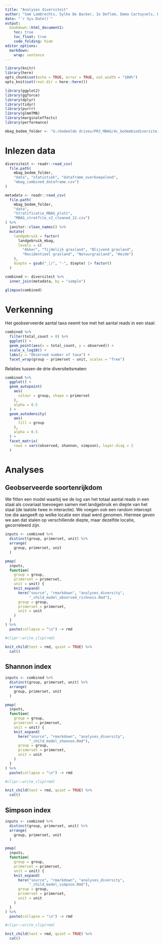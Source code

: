 ```yaml
---
title: "Analyses diversiteit"
author: "Sam Lambrechts, Sylke De Backer, Io Deflem, Emma Cartuyvels, Hans Van Calster"
date: "`r Sys.Date()`"
output:
  bookdown::html_document2:
    toc: true
    toc_float: true
    code_folding: hide
editor_options:
  markdown:
    wrap: sentence
---
```


```r
library(knitr)
library(here)
opts_chunk$set(echo = TRUE, error = TRUE, out.width = "100%")
opts_knit$set(root.dir = here::here())

library(ggplot2)
library(ggforce)
library(dplyr)
library(tidyr)
library(purrr)
library(glmmTMB)
library(marginaleffects)
library(performance)

mbag_bodem_folder <- "G:/Gedeelde drives/PRJ_MBAG/4c_bodembiodiversiteit" # nolint
```

# Inlezen data

```r
diversiteit <- readr::read_csv(
  file.path(
    mbag_bodem_folder,
    "data", "statistiek", "dataframe_overkoepelend",
    "mbag_combined_dataframe.csv")
)

metadata <- readr::read_csv(
  file.path(
    mbag_bodem_folder,
    "data", 
    "Stratificatie_MBAG_plots",
    "MBAG_stratfile_v2_cleaned_12.csv")
) %>%
  janitor::clean_names() %>%
  mutate(
    landgebruik = factor(
      landgebruik_mbag,
      levels = c(
        "Akker", "Tijdelijk grasland", "Blijvend grasland",
        "Residentieel grasland", "Natuurgrasland", "Heide")
    ),
    diepte = gsub("_|/", "-", diepte) |> factor()
  )

combined <- diversiteit %>%
  inner_join(metadata, by = "sample")
```

```r
glimpse(combined)
```

# Verkenning

Het geobserveerde aantal taxa neemt toe met het aantal reads in een staal:

```r
combined %>%
  filter(total_count > 0) %>%
  ggplot() +
  geom_point(aes(x = total_count, y = observed)) +
  scale_x_log10() +
  labs(y = "Observed number of taxa") +
  facet_wrap(group ~ primerset ~ unit, scales = "free")
```

Relaties tussen de drie diversiteitsmaten:

```r
combined %>%
  ggplot() +
  geom_autopoint(
    aes(
      colour = group, shape = primerset
    ),
    alpha = 0.5
  ) +
  geom_autodensity(
    aes(
      fill = group
    ),
    alpha = 0.5
  ) +
  facet_matrix(
    rows = vars(observed, shannon, simpson), layer.diag = 2
  )
```

# Analyses

## Geobserveerde soortenrijkdom

We fitten een model waarbij we de log van het totaal aantal reads in een staal als covariaat toevoegen samen met landgebruik en diepte van het staal (de laatste twee in interactie).
We voegen ook een random intercept toe die aangeeft op welke locatie een staal werd genomen.
Hiermee geven we aan dat stalen op verschillende diepte, maar dezelfde locatie, gecorreleerd zijn.


```r
inputs <- combined %>%
  distinct(group, primerset, unit) %>%
  arrange(
    group, primerset, unit
  )

pmap(
  inputs,
  function(
    group = group,
    primerset = primerset,
    unit = unit) {
    knit_expand(
      here("source", "rmarkdown", "analyses_diversity",
           "_child_model_observed_richness.Rmd"),
      group = group,
      primerset = primerset,
      unit = unit
    )
  }
) %>%
  paste(collapse = "\n") -> rmd

#clipr::write_clip(rmd)

knit_child(text = rmd, quiet = TRUE) %>%
  cat()
```

## Shannon index

```r
inputs <- combined %>%
  distinct(group, primerset, unit) %>%
  arrange(
    group, primerset, unit
  )

pmap(
  inputs,
  function(
    group = group,
    primerset = primerset,
    unit = unit) {
    knit_expand(
      here("source", "rmarkdown", "analyses_diversity",
           "_child_model_shannon.Rmd"),
      group = group,
      primerset = primerset,
      unit = unit
    )
  }
) %>%
  paste(collapse = "\n") -> rmd

#clipr::write_clip(rmd)

knit_child(text = rmd, quiet = TRUE) %>%
  cat()
```

## Simpson index

```r
inputs <- combined %>%
  distinct(group, primerset, unit) %>%
  arrange(
    group, primerset, unit
  )

pmap(
  inputs,
  function(
    group = group,
    primerset = primerset,
    unit = unit) {
    knit_expand(
      here("source", "rmarkdown", "analyses_diversity",
           "_child_model_simpson.Rmd"),
      group = group,
      primerset = primerset,
      unit = unit
    )
  }
) %>%
  paste(collapse = "\n") -> rmd

#clipr::write_clip(rmd)

knit_child(text = rmd, quiet = TRUE) %>%
  cat()
```




